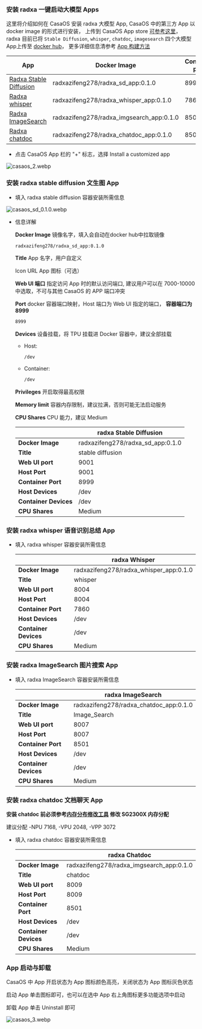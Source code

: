 ### 安装 radxa 一键启动大模型 Apps

这里将介绍如何在 CasaOS 安装 radxa 大模型 App, CasaOS 中的第三方 App 以 docker image 的形式进行安装，
上传到 CasaOS App store [可参考这里](https://github.com/IceWhaleTech/CasaOS-AppStore/tree/main)，
radxa 目前已将 `Stable Diffusion`, `whisper`, `chatdoc`, `imagesearch` 四个大模型App上传至 [docker hub](https://hub.docker.com/u/radxazifeng278)，
更多详细信息清参考 [App 构建方法](casaos_app_build)

| App                                                               | Docker Image                             | Container port |
| ----------------------------------------------------------------- | ---------------------------------------- | -------------- |
| [Radxa Stable Diffusion](#安装-radxa-stable-diffusion-文生图-app) | radxazifeng278/radxa_sd_app:0.1.0        | 8999           |
| [Radxa whisper](#安装-radxa-whisper-语音识别总结-app)             | radxazifeng278/radxa_whisper_app:0.1.0   | 7860           |
| [Radxa ImageSearch](#安装-radxa-imagesearch-图片搜索-app)         | radxazifeng278/radxa_imgsearch_app:0.1.0 | 8501           |
| [Radxa chatdoc](#安装-radxa-chatdoc-文档聊天-app)                 | radxazifeng278/radxa_chatdoc_app:0.1.0   | 8501           |

- 点击 CasaOS App 栏的 "+" 标志，选择 Install a customized app

![casaos_2.webp](/img/general-tutorial/tpu_ai/casaos_2.webp)

### 安装 radxa stable diffusion 文生图 App

- 填入 radxa stable diffusion 容器安装所需信息

![casaos_sd_0.1.0.webp](/img/general-tutorial/tpu_ai/casaos_sd_0.1.0.webp)

- 信息详解

  **Docker Image** 镜像名字，填入会自动在docker hub中拉取镜像

  ```bash
  radxazifeng278/radxa_sd_app:0.1.0
  ```

  **Title** App 名字，用户自定义

  Icon URL App 图标（可选）

  **Web UI 端口** 指定访问 App 时的默认访问端口, 建议用户可以在 7000-10000中选取，不可与其他 CasaOS 的 APP 端口冲突

  **Port** docker 容器端口映射，Host 端口为 Web UI 指定的端口， **容器端口为 8999**

  ```bash
  8999
  ```

  **Devices** 设备挂载，将 TPU 挂载进 Docker 容器中，建议全部挂载

  - Host:
    ```bash
    /dev
    ```
  - Container:
    ```bash
    /dev
    ```

  **Privileges** 开启取得最高权限

  **Memory limit** 容器内存限制，建议拉满，否则可能无法启动服务

  **CPU Shares** CPU 能力，建议 Medium

  |                       | radxa Stable Diffusion            |
  | --------------------- | --------------------------------- |
  | **Docker Image**      | radxazifeng278/radxa_sd_app:0.1.0 |
  | **Title**             | stable diffusion                  |
  | **Web UI port**       | 9001                              |
  | **Host Port**         | 9001                              |
  | **Container Port**    | 8999                              |
  | **Host Devices**      | /dev                              |
  | **Container Devices** | /dev                              |
  | **CPU Shares**        | Medium                            |

### 安装 radxa whisper 语音识别总结 App

- 填入 radxa whisper 容器安装所需信息

  |                       | radxa Whisper                          |
  | --------------------- | -------------------------------------- |
  | **Docker Image**      | radxazifeng278/radxa_whisper_app:0.1.0 |
  | **Title**             | whisper                                |
  | **Web UI port**       | 8004                                   |
  | **Host Port**         | 8004                                   |
  | **Container Port**    | 7860                                   |
  | **Host Devices**      | /dev                                   |
  | **Container Devices** | /dev                                   |
  | **CPU Shares**        | Medium                                 |

### 安装 radxa ImageSearch 图片搜索 App

- 填入 radxa ImageSearch 容器安装所需信息

  |                       | radxa ImageSearch                      |
  | --------------------- | -------------------------------------- |
  | **Docker Image**      | radxazifeng278/radxa_chatdoc_app:0.1.0 |
  | **Title**             | Image_Search                           |
  | **Web UI port**       | 8007                                   |
  | **Host Port**         | 8007                                   |
  | **Container Port**    | 8501                                   |
  | **Host Devices**      | /dev                                   |
  | **Container Devices** | /dev                                   |
  | **CPU Shares**        | Medium                                 |

### 安装 radxa chatdoc 文档聊天 App

**安装 chatdoc 前必须参考[内存分布修改工具](../local-ai-deploy/ai-tools/memory_allocate) 修改 SG2300X 内存分配**

建议分配 -NPU 7168, -VPU 2048, -VPP 3072

- 填入 radxa chatdoc 容器安装所需信息

  |                       | radxa Chatdoc                            |
  | --------------------- | ---------------------------------------- |
  | **Docker Image**      | radxazifeng278/radxa_imgsearch_app:0.1.0 |
  | **Title**             | chatdoc                                  |
  | **Web UI port**       | 8009                                     |
  | **Host Port**         | 8009                                     |
  | **Container Port**    | 8501                                     |
  | **Host Devices**      | /dev                                     |
  | **Container Devices** | /dev                                     |
  | **CPU Shares**        | Medium                                   |

### App 启动与卸载

CasaOS 中 App 开启状态为 App 图标颜色高亮，关闭状态为 App 图标灰色状态

启动 App 单击图标即可，也可以在选中 App 右上角图标更多功能选项中启动

卸载 App 单击 Uninstall 即可

![casaos_3.webp](/img/general-tutorial/tpu_ai/casaos_3.webp)
